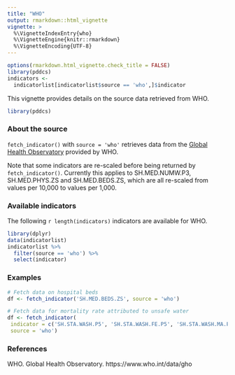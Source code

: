 ```yaml
---
title: "WHO"
output: rmarkdown::html_vignette
vignette: >
  %\VignetteIndexEntry{who}
  %\VignetteEngine{knitr::rmarkdown}
  %\VignetteEncoding{UTF-8}
---
```


```r
options(rmarkdown.html_vignette.check_title = FALSE)
library(pddcs)
indicators <-
  indicatorlist[indicatorlist$source == 'who',]$indicator
```

This vignette provides details on the source data retrieved from WHO.

```r
library(pddcs)
```

### About the source 

`fetch_indicator()` with `source = 'who'` retrieves data from the [Global Health Observatory](https://apps.who.int/gho/data/node.resources.api) provided by WHO. 

Note that some indicators are re-scaled before being returned by `fetch_indicator()`. Currently this applies to SH.MED.NUMW.P3, SH.MED.PHYS.ZS and SH.MED.BEDS.ZS, which are all re-scaled from values per 10,000 to values per 1,000. 

### Available indicators

The following `r length(indicators)` indicators are available for WHO.

```r
library(dplyr)
data(indicatorlist)
indicatorlist %>% 
  filter(source == 'who') %>% 
  select(indicator)
```

### Examples

```r
# Fetch data on hospital beds
df <- fetch_indicator('SH.MED.BEDS.ZS', source = 'who')

# Fetch data for mortality rate attributed to unsafe water
df <- fetch_indicator(
 indicator = c('SH.STA.WASH.P5', 'SH.STA.WASH.FE.P5', 'SH.STA.WASH.MA.P5'),
 source = 'who')
```

### References

WHO. Global Health Observatory. https://www.who.int/data/gho
